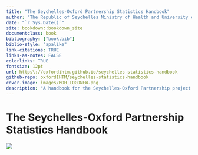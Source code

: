 ```yaml
--- 
title: "The Seychelles-Oxford Partnership Statistics Handbook"
author: "The Republic of Seychelles Ministry of Health and University of Oxford"
date: "`r Sys.Date()`"
site: bookdown::bookdown_site
documentclass: book
bibliography: ["book.bib"]
biblio-style: "apalike"
link-citations: TRUE
links-as-notes: FALSE
colorlinks: TRUE
fontsize: 12pt
url: https\://oxfordihtm.github.io/seychelles-statistics-handbook
github-repo: oxfordIHTM/seychelles-statistics-handbook
cover-image: images/MOH_LOGONEW.png
description: "A handbook for the Seychelles-Oxford Partnership project on statistical training to strengthen evidence-based research capacity in the Seychelles"
---
```


# The Seychelles-Oxford Partnership Statistics Handbook {-}

![](images/MOH_LOGONEW.png)

